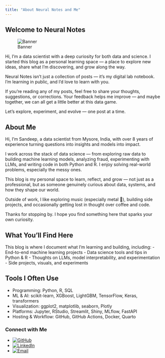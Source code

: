 ```yaml
---
title: "About Neural Notes and Me"
---
```


## Welcome to Neural Notes

![Banner](images/banner.png)

Hi, I’m a data scientist with a deep curiosity for both data and science. I started this blog as a personal learning space — a place to explore new ideas, share what I’m discovering, and grow along the way.

Neural Notes isn’t just a collection of posts — it’s my digital lab notebook. I'm learning in public, and I’d love to learn with you.

If you're reading any of my posts, feel free to share your thoughts, suggestions, or corrections. Your feedback helps me improve — and maybe together, we can all get a little better at this data game.

Let’s explore, experiment, and evolve — one post at a time.

## About Me

Hi, I’m Sandeep, a data scientist from Mysore, India, with over 8 years of experience turning questions into insights and models into impact.

I work across the stack of data science — from exploring raw data to building machine learning models, analyzing fraud, experimenting with LLMs, and writing code in both Python and R. I enjoy solving real-world problems, especially the messy ones.

This blog is my personal space to learn, reflect, and grow — not just as a professional, but as someone genuinely curious about data, systems, and how they shape our world.

Outside of work, I like exploring music (especially metal 🎸), building side projects, and occasionally getting lost in thought over coffee and code.

Thanks for stopping by. I hope you find something here that sparks your own curiosity.

## What You’ll Find Here

This blog is where I document what I’m learning and building, including:
- End-to-end machine learning projects
- Data science tools and tips in Python & R
- Thoughts on LLMs, model interpretability, and experimentation
- Side projects, visuals, and experiments

## Tools I Often Use

- Programming: Python, R, SQL
- ML & AI: scikit-learn, XGBoost, LightGBM, TensorFlow, Keras, transformers
- Visualization: ggplot2, matplotlib, seaborn, Plotly
- Platforms: Jupyter, RStudio, Streamlit, Shiny, MLflow, FastAPI
- Hosting & Workflow: GitHub, GitHub Actions, Docker, Quarto

### Connect with Me

- [![GitHub](https://img.shields.io/badge/GitHub-@SandeepNarasimhan-black?logo=github)](https://github.com/SandeepNarasimhan)  
- [![LinkedIn](https://img.shields.io/badge/LinkedIn-Sandeep%20Narasimhan-blue?logo=linkedin)](https://www.linkedin.com/in/sandeep-narasimhan-45769295)  
- [![Email](https://img.shields.io/badge/Email-sandeepsanpande@gmail.com-red?logo=gmail)](mailto:sandeepsanpande@gmail.com)
